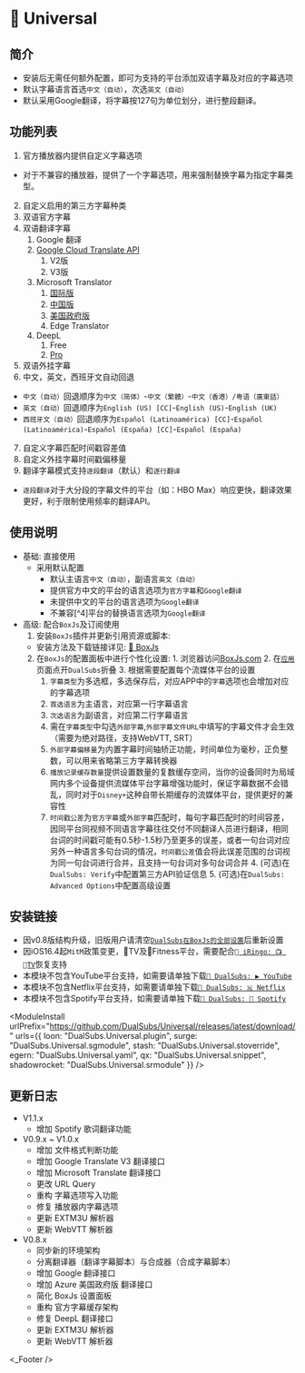 
# 🔣 Universal

## 简介
* 安装后无需任何额外配置，即可为支持的平台添加双语字幕及对应的字幕选项
* 默认字幕语言首选`中文（自动）`，次选`英文（自动）`
* 默认采用Google翻译，将字幕按127句为单位划分，进行整段翻译。

## 功能列表
1. 官方播放器内提供自定义字幕选项
  * 对于不兼容的播放器，提供了一个字幕选项，用来强制替换字幕为指定字幕类型。
2. 自定义启用的第三方字幕种类
3. 双语官方字幕
4. 双语翻译字幕
   1. Google 翻译
   2. [Google Cloud Translate API](https://cloud.google.com/translate)
      1. V2版
      2. V3版
   3. Microsoft Translator
      1. [国际版](https://azure.microsoft.com/zh-cn/services/cognitive-services/translator/)
      2. [中国版](https://www.azure.cn)
      3. [美国政府版](https://azure.microsoft.com/zh-cn/explore/global-infrastructure/government)
      4. Edge Translator
   4. DeepL
      1. Free
      2. [Pro](https://www.deepl.com/pro-api)
5. 双语外挂字幕
6. 中文，英文，西班牙文自动回退
  * `中文（自动）`回退顺序为`中文（简体）`-`中文（繁體）`-`中文（香港）/粤语（廣東話）`
  * `英文（自动）`回退顺序为`English (US) [CC]`-`English (US)`-`English (UK)`
  * `西班牙文（自动）`回退顺序为`Español (Latinoamérica) [CC]`-`Español (Latinoamérica)`-`Español (España) [CC]`-`Español (España)`
7. 自定义字幕匹配时间戳容差值
8. 自定义外挂字幕时间戳偏移量
9. 翻译字幕模式支持`逐段翻译`（默认）和`逐行翻译`
  * `逐段翻译`对于大分段的字幕文件的平台（如：HBO Max）响应更快，翻译效果更好，利于限制使用频率的翻译API。

## 使用说明
* 基础: 直接使用
  * 采用默认配置
    * 默认主语言`中文（自动）`，副语言`英文（自动）`
    * 提供官方中文的平台的语言选项为`官方字幕`和`Google翻译`
    * 未提供中文的平台的语言选项为`Google翻译`
    * 不兼容[^4]平台的替换语言选项为`Google翻译`
* 高级: 配合`BoxJs`及订阅使用
    1. 安装`BoxJs`插件并更新引用资源或脚本:
     * 安装方法及下载链接详见: [🧰 BoxJs](./box-js)
    2. 在`BoxJs`的配置面板中进行个性化设置:
      1. 浏览器访问[BoxJs.com](http://boxjs.com)
      2. 在[`应用`](http://boxjs.com/#/app)页面点开`DualSubs`折叠
      3. 根据需要配置每个流媒体平台的设置
         1. `字幕类型`为多选框，多选保存后，对应APP中的`字幕`选项也会增加对应的字幕选项
         2. `首选语言`为主语言，对应第一行字幕语言
         3. `次选语言`为副语言，对应第二行字幕语言
         4. 需在`字幕类型`中勾选`外部字幕`,`外部字幕文件URL`中填写的字幕文件才会生效（需要为绝对路径，支持WebVTT, SRT）
         5. `外部字幕偏移量`为内置字幕时间轴矫正功能，时间单位为毫秒，正负整数，可以用来省略第三方字幕转换器
         6. `播放记录缓存数量`提供设置数量的复数缓存空间，当你的设备同时为局域网内多个设备提供流媒体平台字幕增强功能时，保证字幕数据不会错乱，同时对于`Disney+`这种自带长期缓存的流媒体平台，提供更好的兼容性
         7. `时间戳公差`为`官方字幕`或`外部字幕`匹配时，每句字幕匹配时的时间容差，因同平台同视频不同语言字幕往往交付不同翻译人员进行翻译，相同台词的时间戳可能有0.5秒-1.5秒乃至更多的误差，或者一句台词对应另外一种语言多句台词的情况，`时间戳公差`值会将此误差范围的台词视为同一句台词进行合并，且支持一句台词对多句台词合并
      4. (可选)在`DualSubs: Verify`中配置第三方API验证信息
      5. (可选)在`DualSubs: Advanced Options`中配置高级设置

## 安装链接
* 因v0.8版结构升级，旧版用户请清空[`DualSubs在BoxJs的全部设置`](./wiki/在BoxJs中清除DualSubs的储存数据#清除全部储存数据)后重新设置
* 因iOS16.4起`MitM`政策变更，TV及Fitness平台，需要配合[` iRingo: 📺 TV`](https://nsringo.github.io/guide/apple-tv)恢复支持
* 本模块不包含YouTube平台支持，如需要请单独下载[`🍿 DualSubs: ▶ YouTube`](./youtube)
* 本模块不包含Netflix平台支持，如需要请单独下载[`🍿 DualSubs: 🇳 Netflix`](./netflix)
* 本模块不包含Spotify平台支持，如需要请单独下载[`🍿 DualSubs: 🎵 Spotify`](./spotify)

<ModuleInstall
  urlPrefix="https://github.com/DualSubs/Universal/releases/latest/download/"
  urls={{
    loon: "DualSubs.Universal.plugin",
    surge: "DualSubs.Universal.sgmodule",
    stash: "DualSubs.Universal.stoverride",
    egern: "DualSubs.Universal.yaml",
    qx: "DualSubs.Universal.snippet",
    shadowrocket: "DualSubs.Universal.srmodule"
  }}
/>

## 更新日志
* V1.1.x
  * 增加 Spotify 歌词翻译功能
* V0.9.x ~ V1.0.x
  * 增加 文件格式判断功能
  * 增加 Google Translate V3 翻译接口
  * 增加 Microsoft Translate 翻译接口
  * 更改 URL Query
  * 重构 字幕选项写入功能
  * 修复 播放器内字幕选项
  * 更新 EXTM3U 解析器
  * 更新 WebVTT 解析器
* V0.8.x
  * 同步新的环境架构
  * 分离翻译器（翻译字幕脚本）与合成器（合成字幕脚本）
  * 增加 Google 翻译接口
  * 增加 Azure 美国政府版 翻译接口
  * 简化 BoxJs 设置面板
  * 重构 官方字幕缓存架构
  * 修复 DeepL 翻译接口
  * 更新 EXTM3U 解析器
  * 更新 WebVTT 解析器

<_Footer />
